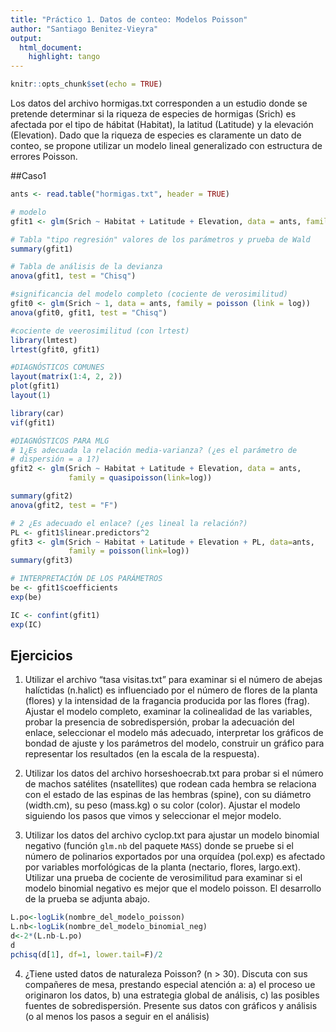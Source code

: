 ```yaml
---
title: "Práctico 1. Datos de conteo: Modelos Poisson"
author: "Santiago Benitez-Vieyra"
output:
  html_document:
    highlight: tango
---
```


```r
knitr::opts_chunk$set(echo = TRUE)
```

Los datos del archivo hormigas.txt corresponden a un estudio donde se pretende determinar si la riqueza de especies de hormigas  (Srich) es afectada por el tipo de hábitat (Habitat), la latitud (Latitude) y la elevación (Elevation). Dado que la riqueza de especies es claramente un dato de conteo, se propone utilizar un modelo lineal generalizado con estructura de errores Poisson.   

##Caso1
```r
ants <- read.table("hormigas.txt", header = TRUE)

# modelo
gfit1 <- glm(Srich ~ Habitat + Latitude + Elevation, data = ants, family = poisson)

# Tabla "tipo regresión" valores de los parámetros y prueba de Wald
summary(gfit1)

# Tabla de análisis de la devianza
anova(gfit1, test = "Chisq")

#significancia del modelo completo (cociente de verosimilitud)
gfit0 <- glm(Srich ~ 1, data = ants, family = poisson (link = log))
anova(gfit0, gfit1, test = "Chisq")

#cociente de veerosimilitud (con lrtest)
library(lmtest)
lrtest(gfit0, gfit1)

#DIAGNÓSTICOS COMUNES
layout(matrix(1:4, 2, 2))
plot(gfit1)
layout(1)

library(car)
vif(gfit1)

#DIAGNÓSTICOS PARA MLG
# 1¿Es adecuada la relación media-varianza? (¿es el parámetro de   
# dispersión = a 1?)
gfit2 <- glm(Srich ~ Habitat + Latitude + Elevation, data = ants, 
             family = quasipoisson(link=log))

summary(gfit2)
anova(gfit2, test = "F")

# 2 ¿Es adecuado el enlace? (¿es lineal la relación?)
PL <- gfit1$linear.predictors^2
gfit3 <- glm(Srich ~ Habitat + Latitude + Elevation + PL, data=ants,
             family = poisson(link=log))
summary(gfit3)

# INTERPRETACIÓN DE LOS PARÁMETROS
be <- gfit1$coefficients
exp(be)

IC <- confint(gfit1)
exp(IC)
```

## Ejercicios

1. Utilizar el archivo "tasa visitas.txt" para examinar si el número de abejas halíctidas (n.halict) es influenciado por el número de flores de la planta (flores) y la intensidad de la fragancia producida por las flores (frag). Ajustar el modelo completo, examinar la colinealidad de las variables, probar la presencia de sobredispersión, probar la adecuación del enlace, seleccionar el modelo más adecuado, interpretar los gráficos de bondad de ajuste y los parámetros del modelo, construir un gráfico para representar los resultados (en la escala de la respuesta).   

2. Utilizar los datos del archivo horseshoecrab.txt para probar si el número de machos satélites (nsatellites) que rodean cada hembra se relaciona con el estado de las espinas de las hembras (spine), con su diámetro (width.cm), su peso (mass.kg) o su color (color). Ajustar el modelo siguiendo los pasos que vimos y seleccionar el mejor modelo.

3. Utilizar los datos del archivo cyclop.txt para ajustar un modelo binomial negativo (función `glm.nb` del paquete `MASS`) donde se pruebe si el número de polinarios exportados por una orquídea (pol.exp) es afectado por variables morfológicas de la planta (nectario, flores, largo.ext). Utilizar una prueba de cociente de verosimilitud para examinar si el modelo binomial negativo es mejor que el modelo poisson. El desarrollo de la prueba se adjunta abajo.   
        
```r
L.po<-logLik(nombre_del_modelo_poisson)
L.nb<-logLik(nombre_del_modelo_binomial_neg)
d<-2*(L.nb-L.po)
d
pchisq(d[1], df=1, lower.tail=F)/2
```

4. ¿Tiene usted datos de naturaleza Poisson? (n > 30). Discuta con sus compañeres de mesa, prestando especial atención a: a) el proceso ue originaron los datos, b) una estrategia global de análisis, c) las posibles fuentes de sobredispersión. Presente sus datos con gráficos y análisis (o al menos los pasos a seguir en el análisis)
